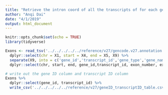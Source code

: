 ```yaml
---
title: "Retrieve the intron coord of all the transcripts of for each gene"
author: "Anqi Dai"
date: "4/1/2019"
output: html_document
---
```


```r
knitr::opts_chunk$set(echo = TRUE)
library(tidyverse)
```

```r
Exons <- read_tsv('../../../../../reference/v27/gencode.v27.annotation.EXON.gtf', col_names = F) %>%
  dplyr::select(chr = X1, start = X4, end = X5, X9) %>%
  separate(X9, into = c('gene_id','transcript_id','gene_type','gene_name','transcript_type','transcript_name','exon_number','exon_id','level','transcript_support_level','tag','havana_gene','havana_transcript'), sep = '; ') %>%
  dplyr::select(chr, start, end, gene_id,transcript_id, exon_number, exon_id) 

# write out the gene ID column and transcript ID column
Exons %>%
  dplyr::select(gene_id, transcript_id) %>%
  write_csv('../../../../../reference/v27/geneID_transcriptID_table.csv')


```

